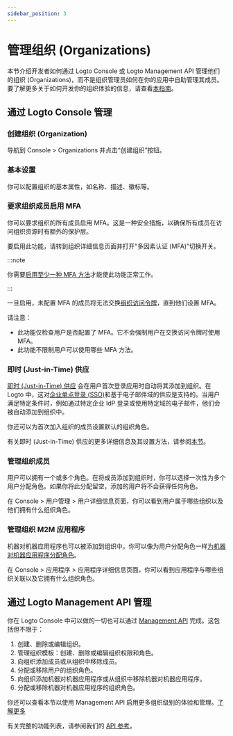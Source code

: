 ```yaml
---
sidebar_position: 3
---
```


# 管理组织 (Organizations)

本节介绍开发者如何通过 Logto Console 或 Logto Management API 管理他们的组织 (Organizations)，而不是组织管理员如何在你的应用中自助管理其成员。要了解更多关于如何开发你的组织体验的信息，请查看[本指南](/end-user-flows/organization-experience/organization-management)。

## 通过 Logto Console 管理

### 创建组织 (Organization)

导航到 <CloudLink to="/organizations">Console > Organizations</CloudLink> 并点击“创建组织”按钮。

### 基本设置

你可以配置组织的基本属性，如名称、描述、徽标等。

### 要求组织成员启用 MFA

你可以要求组织的所有成员启用 MFA。这是一种安全措施，以确保所有成员在访问组织资源时有额外的保护层。

要启用此功能，请转到组织详细信息页面并打开“多因素认证 (MFA)”切换开关。

:::note

你需要[启用至少一种 MFA 方法](/end-user-flows/mfa)才能使此功能正常工作。

:::

一旦启用，未配置 MFA 的成员将无法交换[组织访问令牌](/authorization/organization-template/protect-organization-resources#step-2-fetch-organization-token)，直到他们设置 MFA。

请注意：

- 此功能仅检查用户是否配置了 MFA。它不会强制用户在交换访问令牌时使用 MFA。
- 此功能不限制用户可以使用哪些 MFA 方法。

### 即时 (Just-in-Time) 供应

[即时 (Just-in-Time) 供应](https://auth.wiki/jit-provisioning) 会在用户首次登录应用时自动将其添加到组织。在 Logto 中，这对[企业单点登录 (SSO)](/end-user-flows/enterprise-sso)和基于电子邮件域的供应是支持的。当用户满足特定条件时，例如通过特定企业 IdP 登录或使用特定域的电子邮件，他们会被自动添加到组织中。

你还可以为首次加入组织的成员设置默认的组织角色。

有关即时 (Just-in-Time) 供应的更多详细信息及其设置方法，请参阅[本节](/organizations/just-in-time-provisioning)。

### 管理组织成员

用户可以拥有一个或多个角色。在将成员添加到组织时，你可以选择一次性为多个用户分配角色。如果你将此分配留空，添加的用户将不会获得任何角色。

在 <CloudLink to="/users"> Console > 用户管理 > 用户详细信息页面</CloudLink>，你可以看到用户属于哪些组织以及他们拥有什么组织角色。

### 管理组织 M2M 应用程序

机器对机器应用程序也可以被添加到组织中。你可以像为用户分配角色一样[为机器对机器应用程序分配角色](/organizations/understand-how-organizations-work#organization-m2m-application)。

在 <CloudLink to="/applications"> Console > 应用程序 > 应用程序详细信息页面</CloudLink>，你可以看到应用程序与哪些组织关联以及它拥有什么组织角色。

## 通过 Logto Management API 管理

你在 Logto Console 中可以做的一切也可以通过 [Management API](/integrate-logto/interact-with-management-api) 完成。这包括但不限于：

1. 创建、删除或编辑组织。
2. 管理组织模板：创建、删除或编辑组织权限和角色。
3. 向组织添加成员或从组织中移除成员。
4. 分配或移除用户的组织角色。
5. 向组织添加机器对机器应用程序或从组织中移除机器对机器应用程序。
6. 分配或移除机器对机器应用程序的组织角色。

你还可以查看本节以使用 Management API 启用更多组织级别的体验和管理。[了解更多](/end-user-flows/organization-experience)

有关完整的功能列表，请参阅我们的 [API 参考](https://openapi.logto.io/group/endpoint-organizations)。
